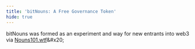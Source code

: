 ```yaml
---
title: 'bitNouns: A Free Governance Token'
hide: true
---
```


bitNouns was formed as an experiment and way for new entrants into web3 via [Nouns101.wtf](http://www.nouns101.wtf "www.nouns101.wtf")&#x20;
